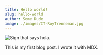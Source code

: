 ```yaml
---
title: Hello world!
slug: hello-world
author: Some Dude
image: ./images/IT-RoyTrenneman.jpg
---
```


![Sign that says hola.](./images/IT-RoyTrenneman.jpg)

This is my first blog post. I wrote it with MDX.
